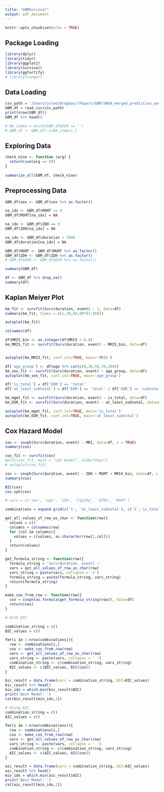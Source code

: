 ```yaml
---
title: "GBMSurvival"
output: pdf_document
---
```


```r
knitr::opts_chunk$set(echo = TRUE)
```

## Package Loading
```r
library(dplyr)
library(tidyr)
library(ggplot2)
library(survival)
library(ggfortify)
# library(ranger)
```

## Data Loading

```r
csv_path = '/Users/jolee/Dropbox/!Papers/GBM/SNUH_merged_prediction_and_label_selected (2).csv'
GBM_df = read.csv(csv_path)
print(nrow(GBM_df))
GBM_df %>% head()

# NA_index = which(GBM_df$EOR == '')
# GBM_df <- GBM_df[-c(NA_index),]
```

## Exploring Data
```r
check_nine <- function (arg) {
  return(sum(arg == 9))
}
  
summarize_all(GBM_df, check_nine)
```

## Preprocessing Data
```r
GBM_df$sex <- GBM_df$sex %>% as.factor()

na_idx <- GBM_df$MGMT == 9 
GBM_df$MGMT[na_idx] = NA

na_idx <- GBM_df$IDH == 9 
GBM_df$IDH[na_idx] = NA

na_idx <- GBM_df$duration > 3500
GBM_df$duration[na_idx] = NA

GBM_df$MGMT <- GBM_df$MGMT %>% as.factor()
GBM_df$IDH <- GBM_df$IDH %>% as.factor()
# GBM_df$EOR <- GBM_df$EOR %>% as.factor()

summary(GBM_df)
```

```r
df <- GBM_df %>% drop_na()
summary(df)
```

## Kaplan Meiyer Plot
```r
km_fit <- survfit(Surv(duration, event) ~ 1, data=df)
summary(km_fit, times = c(1,30,60,90*(1:10)))
```

```r
autoplot(km_fit)
```
```r
colnames(df)
```

```r
df$MRI5_bin <- as.integer(df$MRI5 > 0.8)
km_MRI5_fit <- survfit(Surv(duration, event) ~ MRI5_bin, data=df)


autoplot(km_MRI5_fit, conf.int=TRUE, main='MRI5')
```

```r
df['age_group'] <- df$age %>% cut(c(0,30,50,70,100))
km_sex_fit <- survfit(Surv(duration, event) ~ age_group, data=df)
autoplot(km_sex_fit, conf.int=TRUE, main='age_group')
```

```r
df['is_total'] = df['EOR'] == 'total'
df['at_least_subtotal'] = df['EOR'] == 'total' | df['EOR'] == 'subtotal'

km_mgmt_fit <- survfit(Surv(duration, event) ~ is_total, data=df)
km_EOR_fit <- survfit(Surv(duration, event) ~ at_least_subtotal, data=df)

autoplot(km_mgmt_fit, conf.int=TRUE, main='is_total')
autoplot(km_EOR_fit, conf.int=TRUE, main='at_least_subtotal')
```

## Cox Hazard Model

```r
cox <- coxph(Surv(duration, event) ~ MRI, data=df, x = TRUE)
summary(cox)

cox_fit <- survfit(cox)
#plot(cox_fit, main = "cph model", xlab="Days")
# autoplot(cox_fit)
```
```r
cox <- coxph(Surv(duration, event) ~ IDH + MGMT + MRI4_bin, data=df, x = TRUE)
summary(cox)
```
```r
BIC(cox)
cox.zph(cox)
```



```r
# vars = c('sex', 'age', 'IDH', 'X1p19q', 'ATRX', 'MGMT')

combinations = expand.grid(c('1', 'at_least_subtotal'), c('1','is_total'),c('1', 'age'),c('1', 'IDH'),c('1', 'MGMT'),c('1', 'EOR'),c('1','MRI4'))

get_all_values_of_row_as_char <- function(row){
  values = c()
  columns = colnames(row)
  for (col in columns){
    values = c(values, as.character(row[1,col]))
  }
  return(values)
}

get_formula_string <- function(row){
  formula_string = 'Surv(duration, event) ~'
  vars = get_all_values_of_row_as_char(row)
  vars_string = paste(vars, collapse = '+')
  formula_string = paste(formula_string, vars_string)
  return(formula_string)
}

make_cox_from_row <- function(row){
  cox = coxph(as.formula(get_formula_string(row)), data=df)
  return(cox)
}

# With BIC

combination_string = c()
BIC_values = c()

for(i in 1:nrow(combinations)){
  row <- combinations[i,]
  cox <- make_cox_from_row(row)
  vars <- get_all_values_of_row_as_char(row)
  vars_string <- paste(vars, collapse = ' ')
  combination_string <- c(combination_string, vars_string)
  BIC_values <- c(BIC_values, BIC(cox))
}

bic_result = data.frame(vars = combination_string, BIC=BIC_values)
bic_result %>% head()
min_idx = which.min(bic_result$BIC)
print('Best Model: ')
cat(bic_result[min_idx,1])
```
```r
# Using AIC 
combination_string = c()
AIC_values = c()

for(i in 1:nrow(combinations)){
  row <- combinations[i,]
  cox <- make_cox_from_row(row)
  vars <- get_all_values_of_row_as_char(row)
  vars_string <- paste(vars, collapse = ' ')
  combination_string <- c(combination_string, vars_string)
  AIC_values <- c(AIC_values, AIC(cox))
}

aic_result = data.frame(vars = combination_string, AIC=AIC_values)
aic_result %>% head()
min_idx = which.min(aic_result$AIC)
print('Best Model: ')
cat(aic_result[min_idx,1])
```


